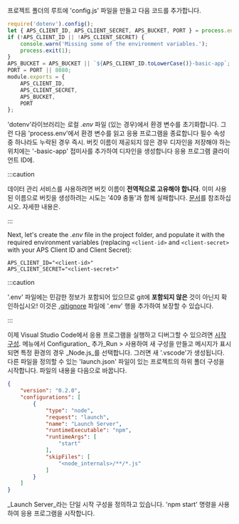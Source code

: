 프로젝트 폴더의 루트에 'config.js' 파일을 만들고 다음 코드를 추가합니다.

```js title="config.js"
require('dotenv').config();
let { APS_CLIENT_ID, APS_CLIENT_SECRET, APS_BUCKET, PORT } = process.env;
if (!APS_CLIENT_ID || !APS_CLIENT_SECRET) {
    console.warn('Missing some of the environment variables.');
    process.exit(1);
}
APS_BUCKET = APS_BUCKET || `${APS_CLIENT_ID.toLowerCase()}-basic-app`;
PORT = PORT || 8080;
module.exports = {
    APS_CLIENT_ID,
    APS_CLIENT_SECRET,
    APS_BUCKET,
    PORT
};
```

'dotenv'라이브러리는 로컬 _.env_ 파일 (있는 경우)에서 환경 변수를 초기화합니다.
그런 다음 'process.env'에서 환경 변수를 읽고 응용 프로그램을 종료합니다
필수 속성 중 하나라도 누락된 경우 즉시. 버킷 이름이 제공되지 않은 경우
디자인을 저장해야 하는 위치에는 '-basic-app' 접미사를 추가하여 디자인을 생성합니다
응용 프로그램 클라이언트 ID에.



:::caution

데이터 관리 서비스를 사용하려면 버킷 이름이 **전역적으로 고유해야 합니다**.
이미 사용된 이름으로 버킷을 생성하려는 시도는 '409 충돌'과 함께 실패합니다.
[문서](https://forge.autodesk.com/en/docs/data/v2/reference/http/buckets-POST)를 참조하십시오.
자세한 내용은.


:::



Next, let's create the _.env_ file in the project folder, and populate it with the required
environment variables (replacing `<client-id>` and `<client-secret>` with your APS Client ID
and Client Secret):

``` title=".env"
APS_CLIENT_ID="<client-id>"
APS_CLIENT_SECRET="<client-secret>"
```



:::caution

'.env' 파일에는 민감한 정보가 포함되어 있으므로 git에 **포함되지 않은** 것이 아닌지 확인하십시오!
이것은 [.gitignore](https://git-scm.com/docs/gitignore) 파일에 '.env' 행을 추가하여 보장할 수 있습니다.


:::



이제 Visual Studio Code에서 응용 프로그램을 실행하고 디버그할 수 있으려면
[시작 구성](https://code.visualstudio.com/docs/editor/debugging#_launch-configurations).
메뉴에서 Configuration_ 추가_Run > 사용하여 새 구성을 만들고 메시지가 표시되면
특정 환경의 경우 _Node.js_를 선택합니다. 그러면 새 '.vscode'가 생성됩니다.
다른 파일을 정의할 수 있는 'launch.json' 파일이 있는 프로젝트의 하위 폴더
구성을 시작합니다. 파일의 내용을 다음으로 바꿉니다.

```json title=".vscode/launch.json"
{
    "version": "0.2.0",
    "configurations": [
        {
            "type": "node",
            "request": "launch",
            "name": "Launch Server",
            "runtimeExecutable": "npm",
            "runtimeArgs": [
                "start"
            ],
            "skipFiles": [
                "<node_internals>/**/*.js"
            ]
        }
    ]
}
```

_Launch Server_라는 단일 시작 구성을 정의하고 있습니다.
'npm start' 명령을 사용하여 응용 프로그램을 시작합니다.